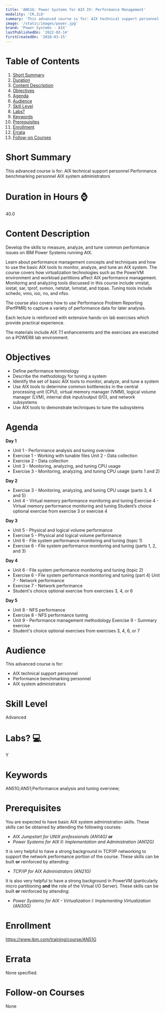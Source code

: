 ```yaml
---
title: 'AN51G: Power Systems for AIX IV: Performance Management'
modality: 'CR,ILO'
summary: 'This advanced course is for: AIX technical support personnel Performance benchmarking personnel AIX system administrators'
image: '/static/images/power.jpg'
brand: 'Power Systems - AIX'
lastPublishedOn: '2022-02-14'
firstCreatedOn: '2010-03-15'
---
```

# Table of Contents
1.  [Short Summary](#short-summary)
2.  [Duration](#duration-in-hours-)
3.  [Content Description](#content-description)
4.  [Objectives](#objectives)
5.  [Agenda](#agenda)
6.  [Audience](#audience)
7.  [Skill Level](#skill-level)
8.  [Labs?](#labs-)
9.  [Keywords](#keywords)
10. [Prerequisites](#prerequisites)
11. [Enrollment](#enrollment)
12. [Errata](#errata)
13. [Follow-on Courses](#follow-on-courses)

# Short Summary
This advanced course is for: AIX technical support personnel Performance benchmarking personnel AIX system administrators

# Duration in Hours ⌚
40.0

# Content Description
Develop the skills to measure, analyze, and tune common performance issues on IBM Power Systems running AIX.


Learn about performance management concepts and techniques and how to use the basic AIX tools to monitor, analyze, and tune an AIX system. The course covers how virtualization technologies such as the PowerVM environment and workload partitions affect AIX performance management. Monitoring and analyzing tools discussed in this course include vmstat, iostat, sar, tprof, svmon, netstat, lvmstat, and topas. Tuning tools include schedo, vmo, ioo, no, and nfso.


The course also covers how to use Performance Problem Reporting (PerfPMR) to capture a variety of performance data for later analysis.


Each lecture is reinforced with extensive hands-on lab exercises which provide practical experience.


The materials include AIX 7.1 enhancements and the exercises are executed on a POWER8 lab environment.



# Objectives
* Define performance terminology
* Describe the methodology for tuning a system
* Identify the set of basic AIX tools to monitor, analyze, and tune a system
* Use AIX tools to determine common bottlenecks in the central processing unit (CPU), virtual memory manager (VMM), logical volume manager (LVM), internal disk input/output (I/O), and network subsystems
* Use AIX tools to demonstrate techniques to tune the subsystems


# Agenda
**Day 1**

* Unit 1 - Performance analysis and tuning overview
* Exercise 1 - Working with tunable files Unit 2 - Data collection
* Exercise 2 - Data collection
* Unit 3 - Monitoring, analyzing, and tuning CPU usage
* Exercise 3 - Monitoring, analyzing, and tuning CPU usage (parts 1 and 2)

**Day 2**

* Exercise 3 - Monitoring, analyzing, and tuning CPU usage (parts 3, 4 and 5)
* Unit 4 - Virtual memory performance monitoring and tuning Exercise 4 - Virtual memory performance monitoring and tuning Student’s choice optional exercise from exercise 3 or exercise 4

**Day 3**

* Unit 5 - Physical and logical volume performance
* Exercise 5 - Physical and logical volume performance
* Unit 6 - File system performance monitoring and tuning (topic 1)
* Exercise 6 - File system performance monitoring and tuning (parts 1, 2, and 3)

**Day 4**

* Unit 6 - File system performance monitoring and tuning (topic 2)
* Exercise 6 - File system performance monitoring and tuning (part 4) Unit 7 - Network performance
* Exercise 7 - Network performance
* Student's choice optional exercise from exercises 3, 4, or 6

**Day 5**

* Unit 8 - NFS performance
* Exercise 8 - NFS performance tuning
* Unit 9 - Performance management methodology Exercise 9 - Summary exercise
* Student's choice optional exercises from exercises 3, 4, 6, or 7


# Audience
This advanced course is for:


* AIX technical support personnel
* Performance benchmarking personnel
* AIX system administrators


# Skill Level
Advanced            

# Labs? 💻
Y

# Keywords
AN51G;AN51;Performance analysis and tuning overview;

# Prerequisites
You are expected to have basic AIX system administration skills. These skills can be obtained by attending the following courses:


* *AIX Jumpstart for UNIX professionals (AN14G)* **or**
* *Power Systems for AIX II: Implementation and Administration (AN12G)*


It is very helpful to have a strong background in TCP/IP networking to support the network performance portion of the course. These skills can be built **or** reinforced by attending:


* *TCP/IP for AIX Administrators (AN21G)*


It is also very helpful to have a strong background in PowerVM (particularly micro partitioning **and** the role of the Virtual I/O Server). These skills can be built **or** reinforced by attending:


* *Power Systems for AIX - Virtualization I: Implementing Virtualization (AN30G)*


# Enrollment
https://www.ibm.com/training/course/AN51G

# Errata
None specified.

# Follow-on Courses
None

